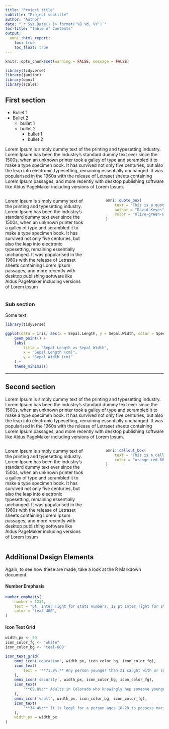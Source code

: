 ```yaml
---
title: "Project title"
subtitle: "Project subtitle"
author: "Author"
date: "`r Sys.Date() |> format('%B %d, %Y')`"
toc-title: "Table of Contents"
output:
  omni::html_report:
    toc: true
    toc_float: true
---
```



```r
knitr::opts_chunk$set(warning = FALSE, message = FALSE)
```

```r
library(tidyverse)
library(janitor)
library(omni)
library(scales)
```


## First section

- Bullet 1
- Bullet 2
    - bullet 1
    - bullet 2
        - bullet 1
        - bullet 2


Lorem Ipsum is simply dummy text of the printing and typesetting industry. Lorem Ipsum has been the industry's standard dummy text ever since the 1500s, when an unknown printer took a galley of type and scrambled it to make a type specimen book. It has survived not only five centuries, but also the leap into electronic typesetting, remaining essentially unchanged. It was popularised in the 1960s with the release of Letraset sheets containing Lorem Ipsum passages, and more recently with desktop publishing software like Aldus PageMaker including versions of Lorem Ipsum.

:::: {.columns}

::: {.column width="55%"}
Lorem Ipsum is simply dummy text of the printing and typesetting industry. Lorem Ipsum has been the industry's standard dummy text ever since the 1500s, when an unknown printer took a galley of type and scrambled it to make a type specimen book. It has survived not only five centuries, but also the leap into electronic typesetting, remaining essentially unchanged. It was popularised in the 1960s with the release of Letraset sheets containing Lorem Ipsum passages, and more recently with desktop publishing software like Aldus PageMaker including versions of Lorem Ipsum 
:::

::: {.column width="5%"}
:::

::: {.column width="40%"}
```r
omni::quote_box(
    text = "This is a quote box. You can <highlight>change text color to highlight certain parts</highlight>, or just leave the text all white. Change the background color as desired to match the page.",
    author = "David Keyes",
    color = "olive-green-600"
)
```

:::

::::

### Sub section

Some text

```r
library(tidyverse)

ggplot(data = iris, aes(x = Sepal.Length, y = Sepal.Width, color = Species)) +
    geom_point() +
    labs(
        title = "Sepal Length vs Sepal Width",
        x = "Sepal Length (cm)",
        y = "Sepal Width (cm)"
    ) +
    theme_minimal()
```


<hr>

## Second section

Lorem Ipsum is simply dummy text of the printing and typesetting industry. Lorem Ipsum has been the industry's standard dummy text ever since the 1500s, when an unknown printer took a galley of type and scrambled it to make a type specimen book. It has survived not only five centuries, but also the leap into electronic typesetting, remaining essentially unchanged. It was popularised in the 1960s with the release of Letraset sheets containing Lorem Ipsum passages, and more recently with desktop publishing software like Aldus PageMaker including versions of Lorem Ipsum.

:::: {.columns}

::: {.column width="55%"}
Lorem Ipsum is simply dummy text of the printing and typesetting industry. Lorem Ipsum has been the industry's standard dummy text ever since the 1500s, when an unknown printer took a galley of type and scrambled it to make a type specimen book. It has survived not only five centuries, but also the leap into electronic typesetting, remaining essentially unchanged. It was popularised in the 1960s with the release of Letraset sheets containing Lorem Ipsum passages, and more recently with desktop publishing software like Aldus PageMaker including versions of Lorem Ipsum 
:::

::: {.column width="5%"}
:::


::: {.column width="40%"}

```r
omni::callout_box(
    text = "This is a callout box. You can <highlight>change text color to highlight certain parts</highlight>, or just leave the text all white. Change the background color as desired to match the page.",
    color = "orange-red-600"
)
```

:::

::::

## Additional Design Elements

Again, to see how these are made, take a look at the R Markdown document.

#### Number Emphasis

```r
number_emphasis(
    number = 1234,
    text = "pt. Inter Tight for stats numbers. 12 pt Inter Tight for stats content.",
    color = "teal-400",
)
```


#### Icon Text Grid

```r
width_px <- 50
icon_color_fg <- "white"
icon_color_bg <- 'teal-600'

icon_text_grid(
    omni_icon('education', width_px, icon_color_bg, icon_color_fg),
    icon_text(
        text = '**71.9%:** Any person younger than 21 caught with or suspected of consuming alcohol or marijuana is charged with Minor in Possession (MIP).'
    ),
    omni_icon('security', width_px, icon_color_bg, icon_color_fg),
    icon_text(
        '**69.8%:** Adults in Colorado who knowingly hep someone younger than 18 break the law - which includes providing minors with alcohol or drubgs - can be charged with a Class 4 felony.'
    ),
    omni_icon('vault', width_px, icon_color_bg, icon_color_fg),
    icon_text(
        '**34.4%:** It is legal for a person ages 18-20 to possess marijuana with a medical marijuana card.'
    ),
    width_px = width_px
)
```
